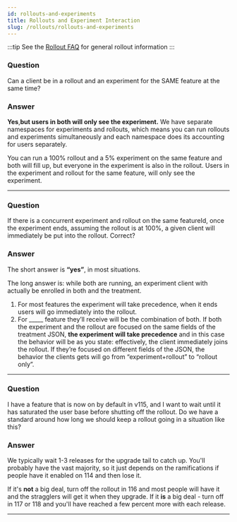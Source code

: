```yaml
---
id: rollouts-and-experiments 
title: Rollouts and Experiment Interaction 
slug: /rollouts/rollouts-and-experiments
---
```


:::tip
See the [Rollout FAQ](/deep-dives/experimenter/rollouts) for general rollout information
:::

### Question
Can a client be in a rollout and an experiment for the SAME feature at the same time?

### Answer
**Yes**,**but users in both will only see the experiment.**  We have separate namespaces for experiments and rollouts, which means you can run rollouts and experiments simultaneously and each namespace does its accounting for users separately. 

You can run a 100% rollout and a 5% experiment on the same feature and both will fill up, but everyone in the experiment is also in the rollout.  Users in the experiment and rollout for the same feature, will only see the experiment.


----

### Question
If there is a concurrent experiment and rollout on the same featureId, once the experiment ends, assuming the rollout is at 100%, a given client will immediately be put into the rollout.  Correct?

### Answer
The short answer is **“yes”**, in most situations.

The long answer is: while both are running, an experiment client with actually be enrolled in both and the treatment.
1. For most features the experiment will take precedence, when it ends users will go immediately into the rollout.
2. For _____ feature they’ll receive will be the combination of both. If both the experiment and the rollout are focused on the same fields of the treatment JSON, **the experiment will take precedence** and in this case the behavior will be as you state: effectively, the client immediately joins the rollout.  If they’re focused on different fields of the JSON, the behavior the clients gets will go from “experiment+rollout” to “rollout only”.

----

### Question
I have a feature that is now on by default in v115, and I want to wait until it has saturated the user base before shutting off the rollout. Do we have a standard around how long we should keep a rollout going in a situation like this?

### Answer
We typically wait 1-3 releases for the upgrade tail to catch up. You'll probably have the vast majority, so it just depends on the ramifications if people have it enabled on 114 and then lose it.

If it's **not** a big deal, turn off the rollout in 116 and most people will have it and the stragglers will get it when they upgrade.  If it **is** a big deal - turn off in 117 or 118 and you'll have reached a few percent more with each release.

____
